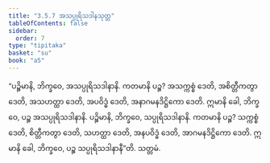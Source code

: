 ```yaml
---
title: "3.5.7 အသပ္ပုရိသဒါနသုတ္တ"
tableOfContents: false
sidebar:
  order: 7
type: "tipitaka"
basket: "su"
book: "a5"
---
```



<DynamicBreadcrumb />

<Division number="147" book="a5" e="ch" v="16" p="151">

<Paragraph number="854" book="a5">
“ပဉ္စိမာနိ, ဘိက္ခဝေ, အသပ္ပုရိသဒါနာနိ. ကတမာနိ ပဉ္စ? အသက္ကစ္စံ ဒေတိ, အစိတ္တီကတွာ ဒေတိ, အသဟတ္ထာ ဒေတိ, အပဝိဒ္ဓံ ဒေတိ, အနာဂမနဒိဋ္ဌိကော ဒေတိ. ဣမာနိ ခေါ, ဘိက္ခဝေ, ပဉ္စ အသပ္ပုရိသဒါနာနိ.
</Paragraph>

<Paragraph number="855" book="a5">
ပဉ္စိမာနိ, ဘိက္ခဝေ, သပ္ပုရိသဒါနာနိ. ကတမာနိ ပဉ္စ? သက္ကစ္စံ ဒေတိ, စိတ္တီကတွာ ဒေတိ, သဟတ္ထာ ဒေတိ, အနပဝိဒ္ဓံ ဒေတိ, အာဂမနဒိဋ္ဌိကော ဒေတိ. ဣမာနိ ခေါ, ဘိက္ခဝေ, ပဉ္စ သပ္ပုရိသဒါနာနီ”တိ.

</Paragraph>
</Division>

<Paragraph number="856" type="center" book="a5">
သတ္တမံ.
</Paragraph>
